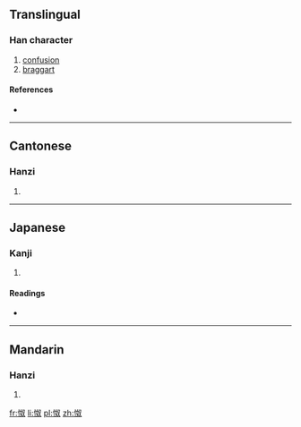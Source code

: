 ==Translingual==

===Han character===
{{Han char|rn=61|rad=心|as=05|sn=8|four=9704<sub>0</sub>|canj=心女水 (PVE)|ids=⿰[[忄]][[奴]]}}

# [[confusion]]
# [[braggart]]

====References====
* {{Han ref|kx=0380.110|dkj=10441|dj=0708.100|hdz=42288.070|uh=6013|ud=24595|bh=CCAC|bd=52396}}

----

==Cantonese==

===Hanzi===
{{yue-hanzi|jyut=[[naau4]]|y=naau4}}

# {{defn|lang=yue|sort=心05}}

----

==Japanese==

===Kanji===
{{ja-kanji|grade=|rs=心05}}

# {{defn|lang=ja|sort=心05}}

====Readings====
* {{ja-readings|on=[[どう]] (dō), [[にょう]] (nyō), [[にゅ]] (nyu)|kun=[[みだれる]] (midareru)}}

----

==Mandarin==

===Hanzi===
{{cmn-hanzi|pin=[[náo]] ([[nao2]])|wg=nao<sup>2</sup>}}

# {{defn|lang=cmn|sort=心05}}

[[fr:怓]]
[[li:怓]]
[[pl:怓]]
[[zh:怓]]